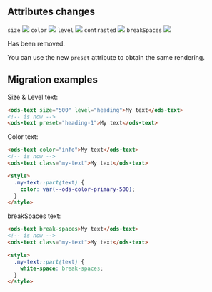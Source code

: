 ## Attributes changes

`size` <img src="https://img.shields.io/badge/removed-FF0000" />
`color` <img src="https://img.shields.io/badge/removed-FF0000" />
`level` <img src="https://img.shields.io/badge/removed-FF0000" />
`contrasted` <img src="https://img.shields.io/badge/removed-FF0000" />
`breakSpaces` <img src="https://img.shields.io/badge/removed-FF0000" />

Has been removed.

You can use the new `preset` attribute to obtain the same rendering.

## Migration examples

Size & Level text:
```html
<ods-text size="500" level="heading">My text</ods-text>
<!-- is now -->
<ods-text preset="heading-1">My text</ods-text>
```

Color text:
```html
<ods-text color="info">My text</ods-text>
<!-- is now -->
<ods-text class="my-text">My text</ods-text>

<style>
  .my-text::part(text) {
    color: var(--ods-color-primary-500);
  }
</style>
```

breakSpaces text:
```html
<ods-text break-spaces>My text</ods-text>
<!-- is now -->
<ods-text class="my-text">My text</ods-text>

<style>
  .my-text::part(text) {
    white-space: break-spaces;
  }
</style>
```
